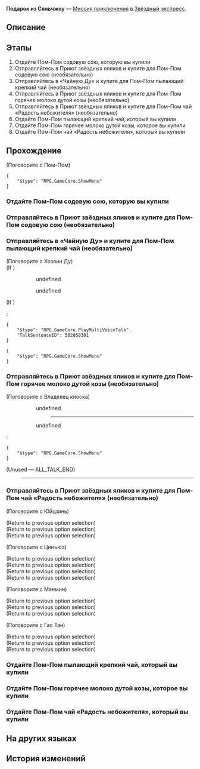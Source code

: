 {{Дополнить|Диалоги.}}
{{Миссия Инфобокс
|id              = 4050038
|Название        = 
|Изображение     = Миссия Освоения Подарок из Сяньчжоу.png
|Тип             = Миссия приключения
|События         = 
|Глава           = 
|Условия         = 
|Персонажи       = Владелец киоска; Гао Тан; Мэнмин; Первопроходец; Пом-Пом; Хозяин Ду; Цинъюэ; Юйцзинь
|СтартЛокация    = [[Звёздный экспресс]] — [[Общий вагон]]
|Локации         = Общий вагон
|Предыдущая      = 
|Следующая       = 
|Награды         = Журнал приключений*1; Яшма Abacus Unit*1; Кредиты*8 000
}}
'''Подарок из Сяньчжоу''' — [[Миссия приключения]] в [[Звёздный экспресс]].

==Описание==
{{Описание|<!--официальное описание из Перекрёстка судеб-->}}

==Этапы==
# Отдайте Пом-Пом содовую сою, которую вы купили
# Отправляйтесь в Приют звёздных яликов и купите для Пом-Пом содовую сою (необязательно)
# Отправляйтесь в «Чайную Ду» и купите для Пом-Пом пылающий крепкий чай (необязательно)
# Отправляйтесь в Приют звёздных яликов и купите для Пом-Пом горячее молоко дутой козы (необязательно)
# Отправляйтесь в Приют звёздных яликов и купите для Пом-Пом чай «Радость небожителя» (необязательно)
# Отдайте Пом-Пом пылающий крепкий чай, который вы купили
# Отдайте Пом-Пом горячее молоко дутой козы, которое вы купили
# Отдайте Пом-Пом чай «Радость небожителя», который вы купили

==Прохождение==
{{Дополнить}}



;(Поговорите с Пом-Пом)
<!--Unknown TalkSentence: 405000000-->
<pre>{
	"$type": "RPG.GameCore.ShowMenu"
}</pre>
{{Диалог Конец}}

===Отдайте Пом-Пом содовую сою, которую вы купили===
{{Описание миссии|локация=Общий вагон|Представив себя на месте Пом-Пом и тщательно обдумав варианты, вы купили идеальный (по вашему мнению) напиток для Пом-Пом. Как отреагирует Пом-Пом, когда попробует его? Будет ли Пом-Пом причмокивать губами от удовольствия? Вы с нетерпением ждёте реакции Пом-Пом...}}
{{Диалог Начало}}

{{Диалог Конец}}

===Отправляйтесь в Приют звёздных яликов и купите для Пом-Пом содовую сою (необязательно)===
{{Описание миссии|локация=Центральная гавань Приюта звёздных яликов|Пом-Пом очень интересуется напитками Сяньчжоу. Вы решаете вернуться туда и купить для Пом-Пом традиционный напиток Лофу.}}
{{Диалог Начало}}
{{Диалог Конец}}

===Отправляйтесь в «Чайную Ду» и купите для Пом-Пом пылающий крепкий чай (необязательно)===
{{Диалог Начало}}

;(Поговорите с Хозяин Ду)
;(If {{cx}}<!--during performance 502058101-->)
:<!--Unknown TalkSentence: 502058102-->
::{{Диалог|Стрелка}} undefined
::{{Диалог|Стрелка}} undefined
:<!--Unknown TalkSentence: 502058104-->
;(If {{cx}}<!--not during performance 502058101-->)
:<pre>{
	"$type": "RPG.GameCore.PlayMultiVoiceTalk",
	"TalkSentenceID": 502058301
}</pre>
<pre>{
	"$type": "RPG.GameCore.ShowMenu"
}</pre>
{{Диалог Конец}}

===Отправляйтесь в Приют звёздных яликов и купите для Пом-Пом горячее молоко дутой козы (необязательно)===
{{Диалог Начало}}

;(Поговорите с Владелец киоска)
<!--Unknown TalkSentence: 404021490-->
::{{Диалог|Стрелка}} undefined
::<!--Unknown TalkSentence: 404021492-->
:::----
::<!--Unknown TalkSentence: 404021495-->
::<!--Unknown TalkSentence: 404021496-->
::<!--Unknown TalkSentence: 404021497-->
::<!--Unknown TalkSentence: 404021498-->
::<!--Unknown TalkSentence: 404021499-->
::<!--Unknown TalkSentence: 404021500-->
::{{Диалог|Выход}} undefined
::<!--Unknown TalkSentence: 404021494-->
<!--Unknown TalkSentence: 502124100-->
:<!--Unknown TalkSentence: 502124101-->
:<pre>{
	"$type": "RPG.GameCore.ShowMenu"
}</pre>
;(Unused &mdash; ALL_TALK_END)
:----
{{Диалог Конец}}

===Отправляйтесь в Приют звёздных яликов и купите для Пом-Пом чай «Радость небожителя» (необязательно)===
{{Диалог Начало}}

;(Поговорите с Юйцзинь)
<!--Unknown TalkSentence: 502101101-->
;(Return to previous option selection)
;(Return to previous option selection)
;(Return to previous option selection)

;(Поговорите с Цинъюэ)
<!--Unknown TalkSentence: 502102101-->
;(Return to previous option selection)
;(Return to previous option selection)
;(Return to previous option selection)
;(Return to previous option selection)

;(Поговорите с Мэнмин)
<!--Unknown TalkSentence: 502105101-->
;(Return to previous option selection)
;(Return to previous option selection)
;(Return to previous option selection)

;(Поговорите с Гао Тан)
<!--Unknown TalkSentence: 502107101-->
;(Return to previous option selection)
;(Return to previous option selection)
;(Return to previous option selection)
{{Диалог Конец}}

===Отдайте Пом-Пом пылающий крепкий чай, который вы купили===
{{Описание миссии|локация=Общий вагон|Представив себя на месте Пом-Пом и тщательно обдумав варианты, вы купили идеальный (по вашему мнению) напиток для Пом-Пом. Как отреагирует Пом-Пом, когда попробует его? Будет ли Пом-Пом причмокивать губами от удовольствия? Вы с нетерпением ждёте реакции Пом-Пом...}}
{{Диалог Начало}}

{{Диалог Конец}}

===Отдайте Пом-Пом горячее молоко дутой козы, которое вы купили===
{{Диалог Начало}}

{{Диалог Конец}}

===Отдайте Пом-Пом чай «Радость небожителя», который вы купили===
{{Диалог Начало}}

{{Диалог Конец}}

==На других языках==
{{На других языках
|en   = A Gift From Xianzhou
|zhs  = 仙舟手信
|zht  = 仙舟手信
|ja   = 仙舟の贈り物
|ko   = 선주의 선물
|es   = Un regalo de Xianzhou
|fr   = Un cadeau de Xianzhou
|ru   = Подарок из Сяньчжоу
|th   = ของขวัญจาก Xianzhou
|vi   = Bức Thư Viết Tay Xianzhou
|de   = Ein Geschenk aus Xianzhou
|id   = Hadiah dari Xianzhou
|pt   = Um Presente do Xianzhou
}}

==История изменений==
{{История изменений|2.7}}
